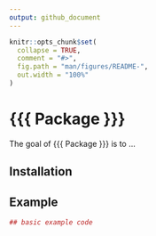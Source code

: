 ```yaml
---
output: github_document
---
```


<!-- README.md is generated from README.Rmd. Please edit that file -->

```r
knitr::opts_chunk$set(
  collapse = TRUE,
  comment = "#>",
  fig.path = "man/figures/README-",
  out.width = "100%"
)
```
# {{{ Package }}}

<!-- badges: start -->
<!-- badges: end -->

The goal of {{{ Package }}} is to ...

## Installation



## Example


```r
## basic example code
```
